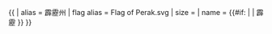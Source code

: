 {{ {{{1<noinclude>|country showdata</noinclude>}}}
| alias = 霹靂州
| flag alias = Flag of Perak.svg
| size = {{{size|}}}
| name = {{#if: {{{name|}}} | {{{name|}}} | 霹靂 }}
}}